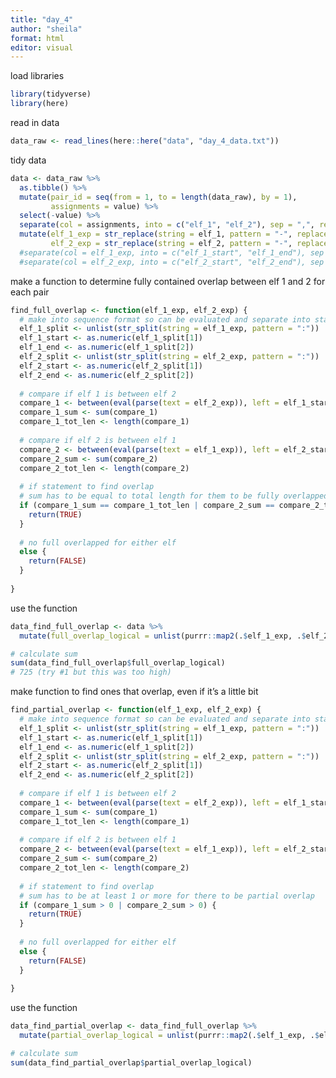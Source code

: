 ```yaml
---
title: "day_4"
author: "sheila"
format: html
editor: visual
---
```


load libraries

```r
library(tidyverse)
library(here)

```

read in data

```r
data_raw <- read_lines(here::here("data", "day_4_data.txt"))

```

tidy data

```r
data <- data_raw %>%
  as.tibble() %>%
  mutate(pair_id = seq(from = 1, to = length(data_raw), by = 1),
         assignments = value) %>%
  select(-value) %>%
  separate(col = assignments, into = c("elf_1", "elf_2"), sep = ",", remove = FALSE) %>%
  mutate(elf_1_exp = str_replace(string = elf_1, pattern = "-", replacement = ":"),
         elf_2_exp = str_replace(string = elf_2, pattern = "-", replacement = ":")) #%>%
  #separate(col = elf_1_exp, into = c("elf_1_start", "elf_1_end"), sep = ":", remove = FALSE) %>%
  #separate(col = elf_2_exp, into = c("elf_2_start", "elf_2_end"), sep = ":", remove = FALSE)

```

make a function to determine fully contained overlap between elf 1 and 2 for each pair

```r
find_full_overlap <- function(elf_1_exp, elf_2_exp) {
  # make into sequence format so can be evaluated and separate into start ane end values
  elf_1_split <- unlist(str_split(string = elf_1_exp, pattern = ":"))
  elf_1_start <- as.numeric(elf_1_split[1])
  elf_1_end <- as.numeric(elf_1_split[2])
  elf_2_split <- unlist(str_split(string = elf_2_exp, pattern = ":"))
  elf_2_start <- as.numeric(elf_2_split[1])
  elf_2_end <- as.numeric(elf_2_split[2])
  
  # compare if elf 1 is between elf 2
  compare_1 <- between(eval(parse(text = elf_2_exp)), left = elf_1_start, right = elf_1_end)
  compare_1_sum <- sum(compare_1)
  compare_1_tot_len <- length(compare_1)
  
  # compare if elf 2 is between elf 1
  compare_2 <- between(eval(parse(text = elf_1_exp)), left = elf_2_start, right = elf_2_end)
  compare_2_sum <- sum(compare_2)
  compare_2_tot_len <- length(compare_2)
  
  # if statement to find overlap
  # sum has to be equal to total length for them to be fully overlapped
  if (compare_1_sum == compare_1_tot_len | compare_2_sum == compare_2_tot_len) {
    return(TRUE)
  }
  
  # no full overlapped for either elf
  else {
    return(FALSE)
  }
  
}

```

use the function

```r
data_find_full_overlap <- data %>%
  mutate(full_overlap_logical = unlist(purrr::map2(.$elf_1_exp, .$elf_2_exp, find_full_overlap)))

# calculate sum
sum(data_find_full_overlap$full_overlap_logical)
# 725 (try #1 but this was too high)
```

make function to find ones that overlap, even if it's a little bit

```r
find_partial_overlap <- function(elf_1_exp, elf_2_exp) {
  # make into sequence format so can be evaluated and separate into start ane end values
  elf_1_split <- unlist(str_split(string = elf_1_exp, pattern = ":"))
  elf_1_start <- as.numeric(elf_1_split[1])
  elf_1_end <- as.numeric(elf_1_split[2])
  elf_2_split <- unlist(str_split(string = elf_2_exp, pattern = ":"))
  elf_2_start <- as.numeric(elf_2_split[1])
  elf_2_end <- as.numeric(elf_2_split[2])
  
  # compare if elf 1 is between elf 2
  compare_1 <- between(eval(parse(text = elf_2_exp)), left = elf_1_start, right = elf_1_end)
  compare_1_sum <- sum(compare_1)
  compare_1_tot_len <- length(compare_1)
  
  # compare if elf 2 is between elf 1
  compare_2 <- between(eval(parse(text = elf_1_exp)), left = elf_2_start, right = elf_2_end)
  compare_2_sum <- sum(compare_2)
  compare_2_tot_len <- length(compare_2)
  
  # if statement to find overlap
  # sum has to be at least 1 or more for there to be partial overlap
  if (compare_1_sum > 0 | compare_2_sum > 0) {
    return(TRUE)
  }
  
  # no full overlapped for either elf
  else {
    return(FALSE)
  }
  
}

```

use the function

```r
data_find_partial_overlap <- data_find_full_overlap %>%
  mutate(partial_overlap_logical = unlist(purrr::map2(.$elf_1_exp, .$elf_2_exp, find_partial_overlap)))

# calculate sum
sum(data_find_partial_overlap$partial_overlap_logical)
```